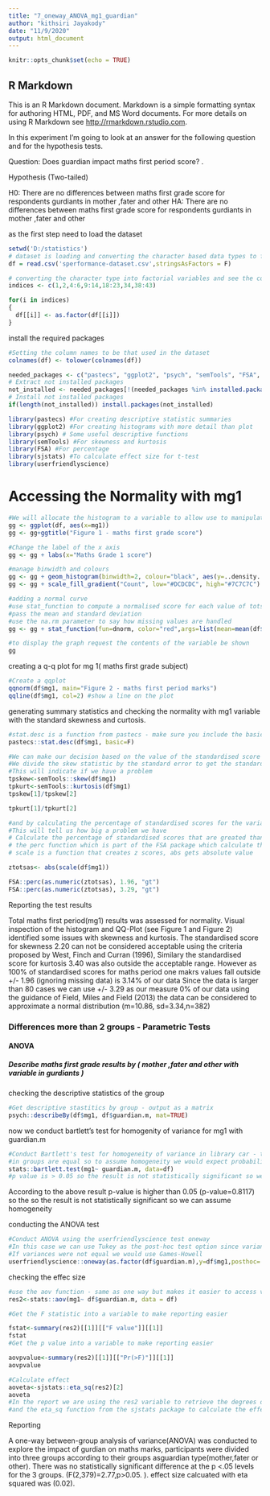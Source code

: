 ---
title: "7_oneway_ANOVA_mg1_guardian"
author: "kithsiri Jayakody"
date: "11/9/2020"
output: html_document
---

```{r setup, include=FALSE}
knitr::opts_chunk$set(echo = TRUE)
```

## R Markdown

This is an R Markdown document. Markdown is a simple formatting syntax for authoring HTML, PDF, and MS Word documents. For more details on using R Markdown see <http://rmarkdown.rstudio.com>.

In this experiment I'm going to look at an answer for the following question and for the hypothesis tests.

Question:
Does guardian impact maths first period score?
.

Hypothesis (Two-tailed)

H0: There are no differences between maths first grade score  for respondents gurdiants in mother ,fater and other
HA: There are no differences between maths first grade score  for respondents gurdiants in mother ,fater and other

as the first step need to load the dataset


```{r}

setwd('D:/statistics')
# dataset is loading and converting the character based data types to factors
df = read.csv('sperformance-dataset.csv',stringsAsFactors = F)

# converting the character type into factorial variables and see the conversion
indices <- c(1,2,4:6,9:14,18:23,34,38:43)

for(i in indices)
{
  df[[i]] <- as.factor(df[[i]])
}

```

install the required packages

```{r}

#Setting the column names to be that used in the dataset
colnames(df) <- tolower(colnames(df))

needed_packages <- c("pastecs", "ggplot2", "psych", "semTools", "FSA", "sjstats", "userfriendlyscience")                      
# Extract not installed packages
not_installed <- needed_packages[!(needed_packages %in% installed.packages()[ , "Package"])]    
# Install not installed packages
if(length(not_installed)) install.packages(not_installed) 

library(pastecs) #For creating descriptive statistic summaries
library(ggplot2) #For creating histograms with more detail than plot
library(psych) # Some useful descriptive functions
library(semTools) #For skewness and kurtosis
library(FSA) #For percentage
library(sjstats) #To calculate effect size for t-test
library(userfriendlyscience)

```
# Accessing the Normality with mg1

```{r}
#We will allocate the histogram to a variable to allow use to manipulate it
gg <- ggplot(df, aes(x=mg1))
gg <- gg+ggtitle("Figure 1 - maths first grade score")

#Change the label of the x axis
gg <- gg + labs(x="Maths Grade 1 score")

#manage binwidth and colours
gg <- gg + geom_histogram(binwidth=2, colour="black", aes(y=..density.., fill=..count..))
gg <- gg + scale_fill_gradient("Count", low="#DCDCDC", high="#7C7C7C")

#adding a normal curve
#use stat_function to compute a normalised score for each value of totsas
#pass the mean and standard deviation
#use the na.rm parameter to say how missing values are handled
gg <- gg + stat_function(fun=dnorm, color="red",args=list(mean=mean(df$mg1, na.rm=TRUE), sd=sd(df$mg1, na.rm=TRUE)))

#to display the graph request the contents of the variable be shown
gg

```

creating a q-q plot for mg 1( maths first grade subject)

```{r}
#Create a qqplot
qqnorm(df$mg1, main="Figure 2 - maths first period marks")
qqline(df$mg1, col=2) #show a line on the plot
```
generating summary statistics and checking the normality with mg1 variable with the standard skewness and curtosis.

```{r}

#stat.desc is a function from pastecs - make sure you include the basic switch=F to ensure you don't get scienfitic notation
pastecs::stat.desc(df$mg1, basic=F)

#We can make our decision based on the value of the standardised score for skew and kurtosis
#We divide the skew statistic by the standard error to get the standardised score
#This will indicate if we have a problem
tpskew<-semTools::skew(df$mg1)
tpkurt<-semTools::kurtosis(df$mg1)
tpskew[1]/tpskew[2]

tpkurt[1]/tpkurt[2]

#and by calculating the percentage of standardised scores for the variable itself that are outside our acceptable range
#This will tell us how big a problem we have
# Calculate the percentage of standardised scores that are greated than 1.96
# the perc function which is part of the FSA package which calculate the percentage that are within a range - you can look for greater than "gt", greater than or equal "geq", "gt", less than or equal "leq",  or less than "lt"),
# scale is a function that creates z scores, abs gets absolute value

ztotsas<- abs(scale(df$mg1))

FSA::perc(as.numeric(ztotsas), 1.96, "gt")
FSA::perc(as.numeric(ztotsas), 3.29, "gt")

```

Reporting the test results

Total maths first period(mg1) results was assessed for normality. Visual inspection of the histogram and QQ-Plot (see Figure 1 and Figure 2) identified some issues with skewness and kurtosis. The standardised score for skewness 2.20  can not be considered acceptable using the criteria proposed by West, Finch and Curran (1996), Similary the standardised score for kurtosis 3.40 was also outside the acceptable range. However as 100% of standardised scores for maths period one makrs  values fall outside +/- 1.96 (ignoring missing data) is 3.14% of our data Since the data is larger than 80 cases we can use +/- 3.29 as our measure 0% of our data  using the guidance of Field, Miles and Field (2013) the data can be considered to approximate a normal distribution (m=10.86, sd=3.34,n=382)

### Differences more than 2 groups - Parametric Tests
#### ANOVA
##### Describe maths first grade results by  ( mother ,fater and other with variable in gurdiants )

checking the descriptive statistics of the group

```{r}
#Get descriptive stastitics by group - output as a matrix
psych::describeBy(df$mg1, df$guardian.m, mat=TRUE)
```

now we conduct  bartlett's test for homogenity of variance for mg1 with guardian.m

```{r}
#Conduct Bartlett's test for homogeneity of variance in library car - the null hypothesis is that variances
#in groups are equal so to assume homogeneity we would expect probability to not be statistically significant.
stats::bartlett.test(mg1~ guardian.m, data=df)
#p value is > 0.05 so the result is not statistically significant so we can assume homogeneity
```
According to the above result p-value is higher than 0.05 (p-value=0.8117) so the so the result is not statistically significant so we can assume homogeneity

conducting the ANOVA test

```{r}
#Conduct ANOVA using the userfriendlyscience test oneway
#In this case we can use Tukey as the post-hoc test option since variances in the groups are equal
#If variances were not equal we would use Games-Howell
userfriendlyscience::oneway(as.factor(df$guardian.m),y=df$mg1,posthoc='Tukey')

```
checking the effec size

```{r}
#use the aov function - same as one way but makes it easier to access values for reporting
res2<-stats::aov(mg1~ df$guardian.m, data = df)

#Get the F statistic into a variable to make reporting easier

fstat<-summary(res2)[[1]][["F value"]][[1]]
fstat
#Get the p value into a variable to make reporting easier

aovpvalue<-summary(res2)[[1]][["Pr(>F)"]][[1]]
aovpvalue

#Calculate effect
aoveta<-sjstats::eta_sq(res2)[2]
aoveta              
#In the report we are using the res2 variable to retrieve the degrees of freedom
#and the eta_sq function from the sjstats package to calculate the effect
```
Reporting

A one-way between-group analysis of variance(ANOVA) was conducted to  explore the impact of gurdian on maths marks, participants were divided into three groups according to  their groups asguardian type(mother,fater or other). There was no 
statistically significant difference at the p <.05 levels for the 3 groups. (F(2,379)=2.77,p>0.05. ). effect size
calcuated with eta squared was (0.02).
